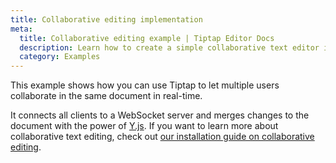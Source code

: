 ```yaml
---
title: Collaborative editing implementation
meta:
  title: Collaborative editing example | Tiptap Editor Docs
  description: Learn how to create a simple collaborative text editor in Tiptap with a short code example. More in our docs!
  category: Examples
---
```



This example shows how you can use Tiptap to let multiple users collaborate in the same document in real-time.

It connects all clients to a WebSocket server and merges changes to the document with the power of [Y.js](https://github.com/yjs/yjs). If you want to learn more about collaborative text editing, check out [our installation guide on collaborative editing](/collaboration/getting-started/overview).

<CodeDemo path="/Demos/CollaborationSplitPane" />
